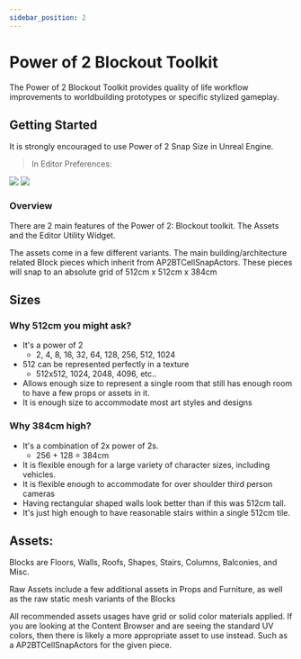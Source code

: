 ```yaml
---
sidebar_position: 2
---
```


# Power of 2 Blockout Toolkit

The <HL>Power of 2 Blockout Toolkit </HL> provides quality of life workflow improvements to worldbuilding prototypes or specific stylized gameplay.

## Getting Started

It is strongly encouraged to use Power of 2 Snap Size in Unreal Engine.  
> In Editor Preferences:

![](./img/image-2023-11-20-00-24-14.png)
![](./img/image-2023-11-20-00-25-12.png)

### Overview 

There are 2 main features of the <HL>Power of 2: Blockout toolkit</HL>. The <HL>Assets</HL> and the <HL>Editor Utility Widget</HL>.

The assets come in a few different variants. The main building/architecture related <HL>Block</HL> pieces which inherit from <HL>AP2BTCellSnapActors</HL>. 
These pieces will snap to an absolute grid of <HL>512cm x 512cm x 384cm</HL>

## Sizes

### Why 512cm you might ask?  

* It's a power of 2
  * 2, 4, 8, 16, 32, 64, 128, 256, <HL>512</HL>, 1024
* 512 can be represented perfectly in a texture
  * 512x512, 1024, 2048, 4096, etc..
* Allows enough size to represent a single room that still has enough room to have a few props or assets in it.
* It is enough size to accommodate most art styles and designs

### Why 384cm high?

* It's a combination of 2x power of 2s.
  * 256 + 128 = <HL>384cm</HL>
* It is flexible enough for a large variety of character sizes, including vehicles.
* It is flexible enough to accommodate for over shoulder third person cameras
* Having rectangular shaped walls look better than if this was 512cm tall.
* It's just high enough to have reasonable stairs within a single 512cm tile.

## Assets:


<HL>Blocks</HL> are Floors, Walls, Roofs, Shapes, Stairs, Columns, Balconies, and Misc. 

Raw Assets include a few additional assets in Props and Furniture, as well as the raw static mesh variants of the <HL>Blocks</HL>

All recommended assets usages have grid or solid color materials applied. 
If you are looking at the Content Browser and are seeing the standard UV colors, 
then there is likely a more appropriate asset to use instead. Such as a 
<HL>AP2BTCellSnapActors</HL> for the given piece.

